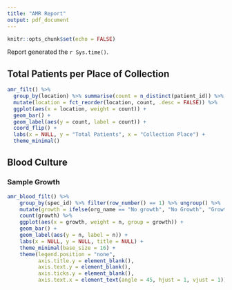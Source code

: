 ```yaml
---
title: "AMR Report"
output: pdf_document
---
```


```r
knitr::opts_chunk$set(echo = FALSE)
```

Report generated the `r Sys.time()`.

## Total Patients per Place of Collection

```r
amr_filt() %>% 
  group_by(location) %>% summarise(count = n_distinct(patient_id)) %>% ungroup() %>%
  mutate(location = fct_reorder(location, count, .desc = FALSE)) %>%
  ggplot(aes(x = location, weight = count)) + 
  geom_bar() +
  geom_label(aes(y = count, label = count)) +
  coord_flip() +
  labs(x = NULL, y = "Total Patients", x = "Collection Place") +
  theme_minimal()
```

## Blood Culture

### Sample Growth

```r
amr_blood_filt() %>% 
    group_by(spec_id) %>% filter(row_number() == 1) %>% ungroup() %>%
    mutate(growth = ifelse(org_name == "No growth", "No Growth", "Growth")) %>%
    count(growth) %>%
    ggplot(aes(x = growth, weight = n, group = growth)) + 
    geom_bar() +
    geom_label(aes(y = n, label = n)) +
    labs(x = NULL, y = NULL, title = NULL) +
    theme_minimal(base_size = 16) +
    theme(legend.position = "none", 
          axis.title.y = element_blank(),
          axis.text.y = element_blank(),
          axis.ticks.y = element_blank(),
          axis.text.x = element_text(angle = 45, hjust = 1, vjust = 1))
```


